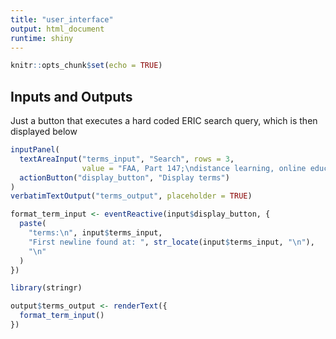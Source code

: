 ```yaml
---
title: "user_interface"
output: html_document
runtime: shiny
---
```


```r
knitr::opts_chunk$set(echo = TRUE)
```

## Inputs and Outputs

Just a button that executes a hard coded ERIC search query, which is then displayed below

```r

inputPanel(
  textAreaInput("terms_input", "Search", rows = 3,
                value = "FAA, Part 147;\ndistance learning, online education"),
  actionButton("display_button", "Display terms")
)
verbatimTextOutput("terms_output", placeholder = TRUE)

format_term_input <- eventReactive(input$display_button, {
  paste(
    "terms:\n", input$terms_input,
    "First newline found at: ", str_locate(input$terms_input, "\n"),
    "\n"
  )
})

library(stringr)

output$terms_output <- renderText({
  format_term_input()
})
```


